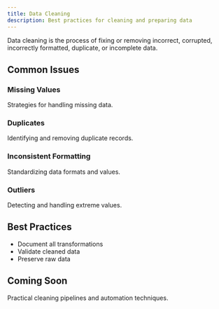 ```yaml
---
title: Data Cleaning
description: Best practices for cleaning and preparing data
---
```



Data cleaning is the process of fixing or removing incorrect, corrupted, incorrectly formatted, duplicate, or incomplete data.

## Common Issues

### Missing Values

Strategies for handling missing data.

### Duplicates

Identifying and removing duplicate records.

### Inconsistent Formatting

Standardizing data formats and values.

### Outliers

Detecting and handling extreme values.

## Best Practices

- Document all transformations
- Validate cleaned data
- Preserve raw data

## Coming Soon

Practical cleaning pipelines and automation techniques.

